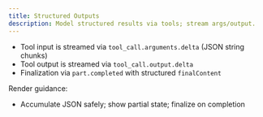 ```yaml
---
title: Structured Outputs
description: Model structured results via tools; stream args/output.
---
```


- Tool input is streamed via `tool_call.arguments.delta` (JSON string chunks)
- Tool output is streamed via `tool_call.output.delta`
- Finalization via `part.completed` with structured `finalContent`

Render guidance:

- Accumulate JSON safely; show partial state; finalize on completion
